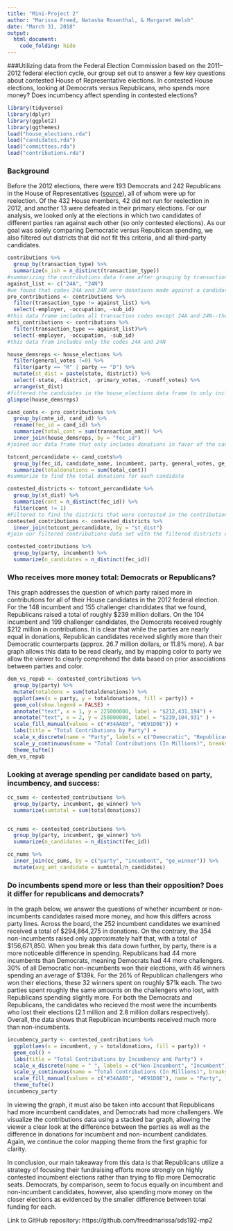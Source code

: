 ```yaml
---
title: "Mini-Project 2"
author: "Marissa Freed, Natasha Rosenthal, & Margaret Welsh"
date: "March 31, 2018"
output: 
  html_document:
    code_folding: hide
---
```


###Utilizing data from the Federal Election Commission based on the 2011–2012 federal election cycle, our group set out to answer a few key questions about contested House of Representative elections.
In contested House elections, looking at Democrats versus Republicans, who spends more money? 
Does incumbency affect spending in contested elections?


```r
library(tidyverse)
library(dplyr)
library(ggplot2)
library(ggthemes)
load("house_elections.rda")
load("candidates.rda")
load("committees.rda")
load("contributions.rda")
```

### Background
Before the 2012 elections, there were 193 Democrats and 242 Republicans in the House of Representatives ([source](http://history.house.gov/Congressional-Overview/Profiles/112th/)), all of whom were up for reelection. Of the 432 House members, 42 did not run for reelection in 2012, and another 13 were defeated in their primary elections. For our analysis, we looked only at the elections in which two candidates of different parties ran against each other (so only contested elections). As our goal was solely comparing Democratic versus Republican spending, we also filtered out districts that did not fit this criteria, and all third-party candidates. 

```r
contributions %>%
  group_by(transaction_type) %>%
  summarize(n_ish = n_distinct(transaction_type))
#summarizing the contributions data frame after grouping by transaction_type so that we could see which types were included in the data
against_list <- c("24A", "24N")
#we found that codes 24A and 24N were donations made against a candidate
pro_contributions <- contributions %>%
  filter(transaction_type != against_list) %>%
  select(-employer, -occupation, -sub_id)
#this data frame includes all transaction codes except 24A and 24N--the "against_list".
anti_contributions <- contributions %>%
  filter(transaction_type == against_list)%>%
  select(-employer, -occupation, -sub_id)
#this data fram includes only the codes 24A and 24N
```

```r
house_demsreps <- house_elections %>%
  filter(general_votes !=0) %>%
  filter(party == "R" | party == "D") %>%
  mutate(st_dist = paste(state, district)) %>%
  select(-state, -district, -primary_votes, -runoff_votes) %>%
  arrange(st_dist)
#filtered the candidates in the house_elections data frame to only include Republican and Democrat candidates, those did not have 0 votes in the general election 
glimpse(house_demsreps)
```

```r
cand_conts <- pro_contributions %>%
  group_by(cmte_id, cand_id) %>%
  rename(fec_id = cand_id) %>%
  summarize(total_cont = sum(transaction_amt)) %>%
  inner_join(house_demsreps, by = "fec_id")
#joined our data frame that only includes donations in favor of the candidate with our data frame that only includes Republican & Democratic candidates
```

```r
totcont_percandidate <- cand_conts%>%
  group_by(fec_id, candidate_name, incumbent, party, general_votes, ge_winner, st_dist) %>%
  summarize(totaldonations = sum(total_cont))
#summarize to find the total donations for each candidate
```

```r
contested_districts <- totcont_percandidate %>%
  group_by(st_dist) %>%
  summarize(cont = n_distinct(fec_id)) %>%
  filter(cont != 1)
#Filtered to find the districts that were contested in the contributions data set 
contested_contributions <- contested_districts %>%
  inner_join(totcont_percandidate, by = "st_dist")
#join our filtered contributions data set with the filtered districts data set
```

```r
contested_contributions %>%
  group_by(party, incumbent) %>%
  summarize(n_candidates = n_distinct(fec_id))
```

### Who receives more money total: Democrats or Republicans?

This graph addresses the question of which party raised more in contributions for all of their House candidates in the 2012 federal election. For the 148 incumbent and 155 challenger chandidates that we found, Republicans raised a total of roughly $239 million dollars. 
On the 104 incumbent and 199 challenger candidates, the Democrats received roughly $212 million in contributions. It is clear that while the parties are nearly equal in donations, Republican candidates received slightly more than their Democratic counterparts (approx. 26.7 million dollars, or 11.8% more). A bar graph allows this data to be read clearly, and by mapping color to party we allow the viewer to clearly comprehend the data based on prior associations between parties and color.

```r
dem_vs_repub <- contested_contributions %>%
  group_by(party) %>%
  mutate(totaldons = sum(totaldonations)) %>%
  ggplot(aes(x = party, y = totaldonations, fill = party)) +
  geom_col(show.legend = FALSE) +
  annotate("text", x = 1, y = 225000000, label = "$212,431,194") +
  annotate("text", x = 2, y = 250000000, label = "$239,104,931" ) +
  scale_fill_manual(values = c("#34AAE0", "#E91D0E")) +
  labs(title = "Total Contributions by Party") +
  scale_x_discrete(name = "Party", labels = c("Democratic", "Republican")) +
  scale_y_continuous(name = "Total Contributions (In Millions)", breaks = c(0e+00, .5e+08, 1e+08, 1.5e+08, 2e+08, 2.5e+08), labels = c("$0", "$50", "$100", "$150", "$200", "$250")) +
  theme_tufte()
dem_vs_repub

```


### Looking at average spending per candidate based on party, incumbency, and success:
```r
cc_sums <- contested_contributions %>%
  group_by(party, incumbent, ge_winner) %>%
  summarize(sumtotal = sum(totaldonations))


cc_nums <- contested_contributions %>%
  group_by(party, incumbent, ge_winner) %>%
  summarize(n_candidates = n_distinct(fec_id))

cc_nums %>%
  inner_join(cc_sums, by = c("party", "incumbent", "ge_winner")) %>%
  mutate(avg_amt_candidate = sumtotal/n_candidates)
```

### Do incumbents spend more or less than their opposition? Does it differ for republicans and democrats?
In the graph below, we answer the questions of whether incumbent or non-incumbents candidates raised more money, and how this differs across party lines. Across the board, the 252 incumbent candidates we examined received a total of $294,864,275 in donations.
On the contrary, the 354 non-incumbents raised only approximately half that, with a total of $156,671,850. 
When you break this data down further, by party, there is a more noticeable difference in spending. Republicans had 44 more incumbents than Democrats, meaning Democrats had 44 more challengers. 30% of all Democratic non-incumbents won their elections, with 46 winners spending an average of $139k. 
For the 26% of Republican challengers who won their elections, these 32 winners spent on roughly $71k each. The two parties spent roughly the same amounts on the challengers who lost, with Republicans spending slightly more. 
For both the Democrats and Republicans, the candidates who recieved the most were the incumbents who lost their elections (2.1 million and 2.8 million dollars respectively). Overall, the data shows that Republican incumbents received much more than non-incumbents. 

```r
incumbency_party <- contested_contributions %>%
  ggplot(aes(x = incumbent, y = totaldonations, fill = party)) +
  geom_col() +
  labs(title = "Total Contributions by Incumbency and Party") +
  scale_x_discrete(name = " ", labels = c("Non-Incumbent", "Incumbent")) +
  scale_y_continuous(name = "Total Contributions (In Millions)", breaks = c(0e+00, .75e+08, 1.5e+08, 2.25e+08, 3e+08), labels = c("$0", "$75", "$150", "$225", "$300")) +
  scale_fill_manual(values = c("#34AAE0", "#E91D0E"), name = "Party", labels = c("Democratic", "Republican")) +
  theme_tufte()
incumbency_party
```
 In viewing the graph, it must also be taken into account that Republicans had more incumbent candidates, and Democrats had more challengers. We visualize the contributions data using a stacked bar graph, allowing the viewer a clear look at the difference between the parties as well as the difference in donations for incumbent and non-incumbent candidates. Again, we continue the color mapping theme from the first graphic for clarity.

In conclusion, our main takeaway from this data is that Republicans utilize a strategy of focusing their fundraising efforts more strongly on highly contested incumbent elections rather than trying to flip more Democratic seats. Democrats, by comparison, seem to focus equally on incumbent and non-incumbent candidates, however, also spending more money on the closer elections as evidenced by the smaller difference between total funding for each.



Link to GitHub repository:
https://github.com/freedmarissa/sds192-mp2